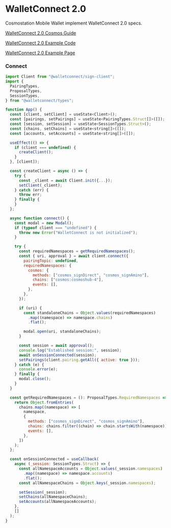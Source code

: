 # WalletConnect 2.0

Cosmostation Mobile Wallet implement WalletConnect 2.0 specs.

[WalletConnect 2.0 Cosmos Guide](https://docs.walletconnect.com/2.0/advanced/rpc-reference/cosmos-rpc)

[WalletConnect 2.0 Example Code](https://github.com/cosmostation/cosmostation-dapps-example/tree/main/examples/cosmos-wc-example)

[WalletConnect 2.0 Example Page](https://cosmjs-example.dev.cosmostation.io/)

### Connect

```js
import Client from "@walletconnect/sign-client";
import {
  PairingTypes,
  ProposalTypes,
  SessionTypes,
} from "@walletconnect/types";

function App() {
  const [client, setClient] = useState<Client>();
  const [pairings, setPairings] = useState<PairingTypes.Struct[]>([]);
  const [session, setSession] = useState<SessionTypes.Struct>();
  const [chains, setChains] = useState<string[]>([]);
  const [accounts, setAccounts] = useState<string[]>([]);

  useEffect(() => {
    if (client === undefined) {
      createClient();
    }
  }, [client]);

  const createClient = async () => {
    try {
      const _client = await Client.init({...});
      setClient(_client);
    } catch (err) {
      throw err;
    } finally {
    }
  };

  async function connect() {
    const modal = new Modal();
    if (typeof client === "undefined") {
      throw new Error("WalletConnect is not initialized");
    }

    try {
      const requiredNamespaces = getRequiredNamespaces();
      const { uri, approval } = await client.connect({
        pairingTopic: undefined,
        requiredNamespaces: {
          cosmos: {
            methods: ["cosmos_signDirect", "cosmos_signAmino"],
            chains: ["cosmos:cosmoshub-4"],
            events: [],
          },
        },
      });

      if (uri) {
        const standaloneChains = Object.values(requiredNamespaces)
          .map((namespace) => namespace.chains)
          .flat();

        modal.open(uri, standaloneChains);
      }

      const session = await approval();
      console.log("Established session:", session);
      await onSessionConnected(session);
      setPairings(client.pairing.getAll({ active: true }));
    } catch (e) {
      console.error(e);
    } finally {
      modal.close();
    }
  }

  const getRequiredNamespaces = (): ProposalTypes.RequiredNamespaces => {
    return Object.fromEntries(
      chains.map((namespace) => [
        namespace,
        {
          methods: ["cosmos_signDirect", "cosmos_signAmino"],
          chains: chains.filter((chain) => chain.startsWith(namespace)),
          events: [],
        },
      ])
    );
  };

  const onSessionConnected = useCallback(
    async (_session: SessionTypes.Struct) => {
      const allNamespaceAccounts = Object.values(_session.namespaces)
        .map((namespace) => namespace.accounts)
        .flat();
      const allNamespaceChains = Object.keys(_session.namespaces);

      setSession(_session);
      setChains(allNamespaceChains);
      setAccounts(allNamespaceAccounts);
    },
    []
  );
}
```
